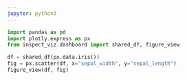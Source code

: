 ```yaml
---
jupyter: python3
---
```



```python
import pandas as pd
import plotly.express as px
from inspect_viz.dashboard import shared_df, figure_view

df = shared_df(px.data.iris())
fig = px.scatter(df, x="sepal_width", y="sepal_length")
figure_view(df, fig)
```


